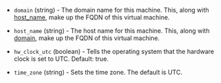 <!-- Code generated from the comments of the LinuxOptions struct in builder\vsphere\clone\step_customize.go; DO NOT EDIT MANUALLY -->

- `domain` (string) - The domain name for this machine. This, along with [host_name](#host_name), make up the FQDN of this virtual machine.

- `host_name` (string) - The host name for this machine. This, along with [domain](#domain), make up the FQDN of this virtual machine.

- `hw_clock_utc` (boolean) - Tells the operating system that the hardware clock is set to UTC. Default: true.

- `time_zone` (string) - Sets the time zone. The default is UTC.

<!-- End of code generated from the comments of the LinuxOptions struct in builder\vsphere\clone\step_customize.go; -->
